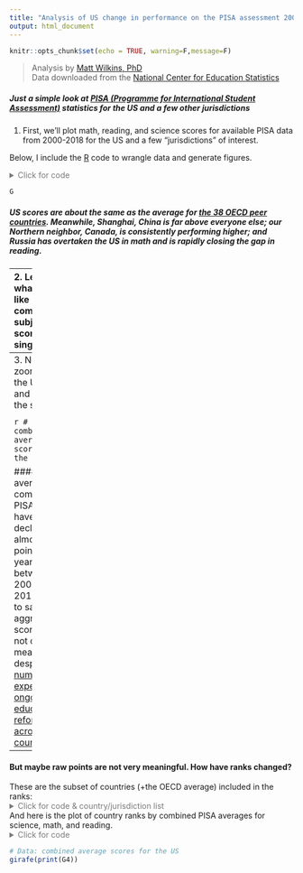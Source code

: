 ```yaml
---
title: "Analysis of US change in performance on the PISA assessment 2000-2018 as an application of slope"
output: html_document
---
```


```r
knitr::opts_chunk$set(echo = TRUE, warning=F,message=F)

```

> Analysis by [Matt Wilkins, PhD](https://www.mattwilkinsbio.com)  
  Data downloaded from the [National Center for Education Statistics](https://nces.ed.gov/surveys/pisa/idepisa/report.aspx?p=1%C3%81RMS%C3%811%C3%8120183%C3%8020153%C3%8020123%C3%8020093%C3%8020063%C3%8020033%C3%8020003%C3%81PVMATH%C3%81TOTAL%C3%81IN3%C3%80AUS%C3%80AUT%C3%80BEL%C3%80CAN%C3%80CHL%C3%80COL%C3%80CZE%C3%80DNK%C3%80EST%C3%80FIN%C3%80FRA%C3%80DEU%C3%80GRC%C3%80HUN%C3%80ISL%C3%80IRL%C3%80ISR%C3%80ITA%C3%80JPN%C3%80KOR%C3%80LVA%C3%80LUX%C3%80MEX%C3%80NLD%C3%80NZL%C3%80NOR%C3%80POL%C3%80PRT%C3%80SVK%C3%80SVN%C3%80ESP%C3%80SWE%C3%80CHE%C3%80TUR%C3%80GBR%C3%80USA%C3%80RUS%C3%80QCN%C3%80SGP%C3%80ARE%C3%80VNM%C3%81MN%C3%82MN%C3%81Y%C3%82J%C3%810%C3%810%C3%8137%C3%81N&Lang=1033)

##### Just a simple look at [PISA (Programme for International Student Assessment)](https://nces.ed.gov/surveys/pisa/index.asp) statistics for the US and a few other jurisdictions

1. First, we'll plot math, reading, and science scores for available PISA data from 2000-2018 for the US and a few "jurisdictions" of interest.

Below, I include the [R](https://www.r-project.org/) code to wrangle data and generate figures.

<details>
 <summary style="color: #7A7A7A"> Click for code </summary>
 
```r
require(remotes)
install_github("galacticpolymath/galacticPubs") #custom theme stuff
require(pacman)
p_load(ggplot2,readxl,dplyr,galacticPubs,reshape2,ggiraph)
d<-read_xlsx("data/pisa-data_2000-2018_tidy.xlsx")
#Rename Long name(s)
d$jurisdiction <- recode(d$jurisdiction,`International Average (OECD Countries)`="Avg of OECD Countries")
# Add ranks for each subject-year
d$sub_yr<-paste(d$subject,d$year)
d2<-lapply(unique(d$sub_yr),function(i) {
        d_i <- subset(d,sub_yr==i)
        d_i$rank<-rank(-d_i$average,na.last="keep",ties.method="average")
        d_i
      }) %>% bind_rows()
d2$year <- as.numeric(d2$year)

#define which jurisdictions to compare
for_comparison<-c("Avg of OECD Countries","United States","Canada","Shanghai - China","Russian Federation")

#plot score by year, grouped by subject
G<-d2 %>% subset(.,jurisdiction%in%for_comparison) %>% 
  ggplot(.,aes(x=year,y=average,col=jurisdiction))+
  geom_point()+geom_smooth(method="lm",se=F,formula='y~x')+
  facet_grid(~subject)+ggGalactic(font.cex =.8)+
  theme(strip.text=element_text(size=16))+
  scale_colour_manual(values=gpPal[[1]]$hex[c(6,5,2,4,1,3)])+
  scale_linetype_manual(values=c(3,1,1,1,2))+ylab("PISA average")

```
</details>

```r
G
```

##### US scores are about the same as the average for [the 38 OECD peer countries](https://en.wikipedia.org/wiki/OECD). Meanwhile, Shanghai, China is far above everyone else; our Northern neighbor, Canada, is consistently performing higher; and Russia has overtaken the US in math and is rapidly closing the gap in reading.

----
2. Let's see what it looks like if we combine the subject scores into a single value.

<details>
  <summary style="color: #7A7A7A"> Click for code </summary>
```r
  require(reshape2)
  # Sum all the scores for each country for each year
  d3 = melt(d2[,c("year","jurisdiction","average")],id=c("year","jurisdiction")) %>% dcast(.,formula=jurisdiction+year~variable,fun.aggregate=sum)
  names(d3)[3]<-"combined_average"
  
  #Now plot the result
  G2= d3 %>% subset(.,jurisdiction%in%for_comparison) %>% 
  ggplot(.,aes(x=year,y=combined_average,col=jurisdiction))+ylim(1350,1800)+
  geom_point()+geom_smooth(method="lm",se=F,formula='y~x')+
  ggGalactic(font.cex =.8)+
  theme(strip.text=element_text(size=16))+
  scale_colour_manual(values=gpPal[[1]]$hex[c(6,5,2,4,1,3)])+
  scale_linetype_manual(values=c(3,1,1,1,2))+ylab("Mean Combined PISA score")
  
```
</details>

``` r
G2
```

##### Because the science test wasn't offered initially (or in the same years), this reduces the range of our data. But the combined US PISA scores are incredibly flat for the last decade. 

-----
3. Next, let's zoom in on the US line and calculate the slope.

<details>
  <summary style="color: #7A7A7A"> Click for code </summary>
```r
  us<-subset(d3,jurisdiction=="United States")
  us
  #fit a line (it's just 4 points, but hey, we're not testing for significance)
  mod<-lm(combined_average~year,data=us,na.rm=T)
  mod_form<-paste0("y = ",round(coef(mod)[2],2),"x + ",round(coef(mod)[1],2))
  #make graph and add formula to it
  G3 <- us %>%  ggplot(.,aes(x=year,y=combined_average,col=jurisdiction))+
  geom_point(size=3)+geom_smooth(method="lm",se=F,formula='y~x')+
  ggGalactic(font.cex =.8)+ylim(1350,1800)+
  theme(strip.text=element_text(size=16))+
  scale_colour_manual(values=gpPal[[1]]$hex[1])+
  ylab("Mean Combined PISA score")+annotate("text",label=mod_form,col=gpColors("hydro"),size=10,x=2013,y=1530)
```
</details>

```r
# Data: combined average scores for the US
us
G3
```

##### US average combined PISA scores have declined by almost a point per year between 2009 and 2018. That is to say, the aggregate scores have not changed meaningfully, despite [numerous expensive, ongoing educational reforms across the country](https://time.com/5775795/education-reform-failed-america/).

----
#### But maybe raw points are not very meaningful. How have ranks changed?

These are the subset of countries (+the OECD average) included in the ranks:
<details>
  <summary style="color: #7A7A7A"> Click for code & country/jurisdiction list </summary>
```r
#recalculate ranks based on combined PISA scores (all subject scores added together)
d4 <-  lapply(sort(unique(d3$year)),function(i) {
        d_i <- subset(d3,year==i)
        d_i$rank<-rank(-d_i$combined_average,na.last="keep",ties.method="average")
        d_i
      }) %>% bind_rows()
d4$jurisdiction %>% unique()

```
</details>

And here is the plot of country ranks by combined PISA averages for science, math, and reading.
<details>
  <summary style="color: #7A7A7A"> Click for code </summary>
```r
  #get models for all countries & make hover text summary
  hoverText<-sapply(unique(d4$jurisdiction),function(x){
      d_x<-subset(d4,jurisdiction==x&complete.cases(rank))
      if(nrow(d_x)<3){mod_form=status= "Not enough data yet"
      }else{
        mod_x<-lm(-rank~year,data=d_x,na.rm=T)
        mod_form<-paste0("y = ",round(coef(mod_x)[2],2),"x + ",round(coef(mod_x)[1],2))
        #make status statement based on slope
        #Use slope of .25 as threshold (improving, declining or staying the same within 4 yrs)
        status<-{if(coef(mod_x)[2]>.25){"improving"
        }else if(coef(mod_x)[2]<(-.25)){"declining"
        }else if(coef(mod_x)[2]>-.25 & coef(mod_x)[2]<.25){"steady"}}
      }
      maxRank<-max(d_x$rank,na.rm=T)
      maxYear<-d_x$year[which.max(d_x$rank)]
      minRank<-min(d_x$rank,na.rm=T)
      minYear<-d_x$year[which.min(d_x$rank)]
      
      #switched max/min in the output due to interpretation of 1 as a higher rank
      return(assign(x,paste0(toupper(x),"\nStatus: ",status,"\n",mod_form,"\nHighest: ",minRank," (",minYear,")\nLowest: ",maxRank," (",maxYear,")")))
  }) 
#Add formulas to the data frame
d4$hoverText<-hoverText[match(d4$jurisdiction,names(hoverText))]

#Make certain countries stand out a little
  focal_jur<-c("United States","Canada","Avg of OECD Countries")
  d4$colCode<-0
  #change focal jurisdictions to number codes 1=US, 2=Canada, 3=avg oecd
  for(i in 1:length(focal_jur)){d4$colCode[which(d4$jurisdiction==focal_jur[i])]<-i}
  d4$colCode<-as.factor(ifelse(is.na(d4$rank),NA,d4$colCode))
  #make a literal vector of colors, as well. We'll still use colCode to style shapes,etc
  colVec<-ifelse(d4$colCode==0,"gray80","gray30") #make 0s light gray, and the highlighted countries darker gray
  #I seem to need yet another vector of just the country colors
  colVec_jur<-ifelse(d4$jurisdiction %>% unique()%in%focal_jur,"gray30","gray80")
  names(colVec_jur)<-d4$jurisdiction %>% unique()
  
  ######
  #make graph and add formula to it
  G4 <- d4 %>% subset(.,!jurisdiction%in%focal_jur) %>%  ggplot(.,aes(x=year,y=rank,group=jurisdiction),stroke=.5)+
  #First add nonfocal countries in a less obtrusive color
  geom_point_interactive(show.legend=F,size=1.5,color="gray80",shape=19,
                         aes(data_id=jurisdiction,tooltip=paste0(toupper(jurisdiction), "\nYear: ",year,"\nRank: ",rank)),
                         hover_css="stroke: #6812d1;fill: #6812d1;")+
  geom_smooth_interactive(show.legend=F,method="lm",se=F,size=.5,formula='y~x',color="gray80",size=.8,
                          aes(data_id=jurisdiction,tooltip=hoverText),
                          hover_css="stroke: #6812d1;")+
  ggGalactic(font.cex =.6)+scale_x_continuous(breaks=seq(2006,2018,3),limits=c(2006,2018))+scale_y_reverse(limits=c(45,1),breaks=c(1,seq(45,1,-5)))+
  
    #Now add on your focal countries so they look distinct
  geom_point_interactive(inherit.aes=F, data=subset(d4,jurisdiction%in%focal_jur&complete.cases(rank)),
                           show.legend=T,size=1.85,color="gray30",
                         aes(shape=colCode,data_id=jurisdiction,x=year,y=rank,
                             tooltip=paste0(toupper(jurisdiction), "\nYear: ",year,"\nRank: ",rank)),
                         hover_css="stroke: #6812d1;fill: #6812d1;")+
  geom_smooth_interactive(inherit.aes=F, data=subset(d4,jurisdiction%in%focal_jur&complete.cases(rank)),
                          show.legend=T,method="lm",se=F,size=1,formula='y~x',size=.8,color="gray30",
                          aes(x=year,y=rank,data_id=jurisdiction,tooltip=hoverText,linetype=colCode),
                          hover_css="stroke: #6812d1;")+
    scale_shape_manual(name="Focal Jurisdictions:",values=c(24,22,23),labels=sort(focal_jur,decreasing = T))+
    scale_linetype_manual(name="Focal Jurisdictions:",values=1:3,labels=sort(focal_jur,decreasing = T))+
  ylab("Overall PISA Rank")+
    labs(title="Change in PISA scores for 41 countries and the OECD average",
         subtitle="Mouse over a trendline to get the line equation and other info")+
    theme(legend.position="bottom",legend.background = element_rect(fill="gray94",color="transparent" ),
          legend.key=element_rect("gray98"),legend.key.width=unit(22,"pt"), 
          legend.text=element_text(size=8),
          plot.title=element_text(size=11),plot.subtitle=element_text(size=9,color="#6812d1"),
          axis.title=element_text(size=10))+ xlab("")
    
  
```
</details>

```r
# Data: combined average scores for the US
girafe(print(G4))
```
